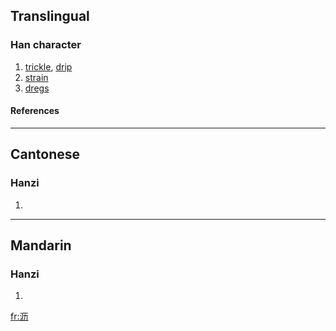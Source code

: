 {{see|瀝}}

==Translingual==
===Han character===
{{Han char|rn=85|rad=水|as=04|sn=7|four=|canj=水一大尸 (EMKS)}}
# [[trickle]], [[drip]]
# [[strain]]
# [[dregs]]
====References====
{{Han ref|kx=0612.121|hdz=31561.030|uh=6CA5|ud=27813}}

----
==Cantonese==
===Hanzi===
{{yue-hanzi|jyut=|y=lik6}}
# {{defn|Cantonese}}

----
==Mandarin==
===Hanzi===
{{cmn-hanzi|tra=瀝|pin=[[fēng]] ([[feng1]]), [[lì]] ([[li4]])|wg=feng<sup>1</sup>, li<sup>4</sup>}}
# {{defn|Mandarin}}

[[fr:沥]]
